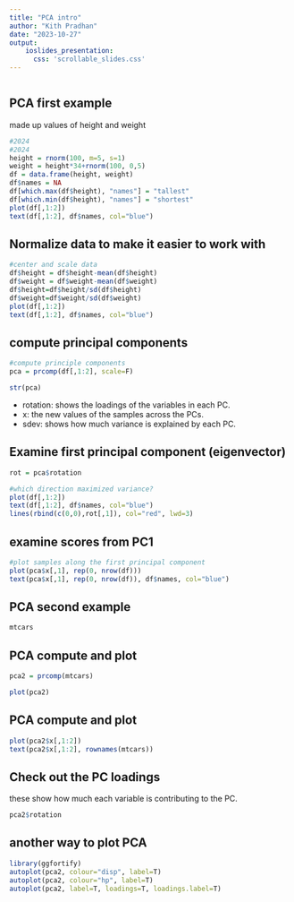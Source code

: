 ```yaml
---
title: "PCA intro"
author: "Kith Pradhan"
date: "2023-10-27"
output: 
    ioslides_presentation: 
      css: 'scrollable_slides.css'
---
```


```r
```

## PCA first example {.build}

made up values of height and weight

```r
#2024
#2024
height = rnorm(100, m=5, s=1)
weight = height*34+rnorm(100, 0,5)
df = data.frame(height, weight)
df$names = NA
df[which.max(df$height), "names"] = "tallest"
df[which.min(df$height), "names"] = "shortest"
plot(df[,1:2])
text(df[,1:2], df$names, col="blue")

```

## Normalize data to make it easier to work with {.build}

```r
#center and scale data
df$height = df$height-mean(df$height)
df$weight = df$weight-mean(df$weight)
df$height=df$height/sd(df$height)
df$weight=df$weight/sd(df$weight)
plot(df[,1:2]) 
text(df[,1:2], df$names, col="blue")


```

## compute principal components {.build}

```r
#compute principle components
pca = prcomp(df[,1:2], scale=F)

str(pca)

```

-   rotation: shows the loadings of the variables in each PC.\
-   x: the new values of the samples across the PCs.\
-   sdev: shows how much variance is explained by each PC.

## Examine first principal component (eigenvector)

```r

rot = pca$rotation

#which direction maximized variance?
plot(df[,1:2]) 
text(df[,1:2], df$names, col="blue")
lines(rbind(c(0,0),rot[,1]), col="red", lwd=3)

```

## examine scores from PC1

```r
#plot samples along the first principal component
plot(pca$x[,1], rep(0, nrow(df)))
text(pca$x[,1], rep(0, nrow(df)), df$names, col="blue")

```

## PCA second example {.build}

```r
mtcars

```

## PCA compute and plot {.build}

```r
pca2 = prcomp(mtcars)

plot(pca2)

```

## PCA compute and plot {.build}

```r
plot(pca2$x[,1:2])
text(pca2$x[,1:2], rownames(mtcars))

```

## Check out the PC loadings {.build}

these show how much each variable is contributing to the PC.

```r
pca2$rotation

```

## another way to plot PCA {.build}

```r
library(ggfortify)
autoplot(pca2, colour="disp", label=T)
autoplot(pca2, colour="hp", label=T)
autoplot(pca2, label=T, loadings=T, loadings.label=T)

```
